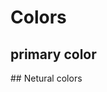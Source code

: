 
<Meta title="Colors" />

# Colors 
## primary color
<ColorPalette>
  <ColorItem
    title="Linear Gradient"
    subtitle="active input border - #A729F5"
    colors={{ LinearGradient: 'linear-gradient(hsl(249, 99%, 64%), hsl(278, 94%, 30%))'}}
  />
  <ColorItem
    title="Red"
    subtitle="input errors"
    colors={{ Red: 'hsl(0, 100%, 66%)'}}
  />
</ColorPalette>
## Netural colors
<ColorPalette>
  <ColorItem 
    title="Netural colors" 
    subtitle="violet Variants" 
    colors={{ White: 'hsl(0, 0%, 100%)', LightGrayishViolet: 'hsl(270, 3%, 87%)', DarkGrayishViolet: 'hsl(279, 6%, 55%)', VeryDarkViolet: 'hsl(278, 68%, 11%)' }} 
  />
 </ColorPalette>
